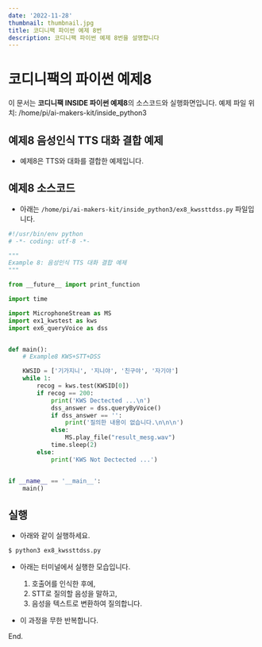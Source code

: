 ```yaml
---
date: '2022-11-28'
thumbnail: thumbnail.jpg
title: 코디니팩 파이썬 예제 8번
description: 코디니팩 파이썬 예제 8번을 설명합니다
---
```


# 코디니팩의 파이썬 예제8

<MdxTextBox>
    <Box sx={{ color: 'secondary.main', fontWeight: 600, mb: 1 }}>
        이 문서는 <b>코디니팩 INSIDE 파이썬 예제8</b>의 소스코드와 실행화면입니다.
    </Box>
    <Typography sx={{ color: '#666', mb: 1 }} variant="body1">
        예제 파일 위치: /home/pi/ai-makers-kit/inside_python3
    </Typography>
</MdxTextBox>

## 예제8 음성인식 TTS 대화 결합 예제

-   예제8은 TTS와 대화를 결합한 예제입니다.

## 예제8 소스코드

-   아래는 `/home/pi/ai-makers-kit/inside_python3/ex8_kwssttdss.py` 파일입니다.

```python
#!/usr/bin/env python
# -*- coding: utf-8 -*-

"""
Example 8: 음성인식 TTS 대화 결합 예제
"""

from __future__ import print_function

import time

import MicrophoneStream as MS
import ex1_kwstest as kws
import ex6_queryVoice as dss


def main():
    # Example8 KWS+STT+DSS

    KWSID = ['기가지니', '지니야', '친구야', '자기야']
    while 1:
        recog = kws.test(KWSID[0])
        if recog == 200:
            print('KWS Dectected ...\n')
            dss_answer = dss.queryByVoice()
            if dss_answer == '':
                print('질의한 내용이 없습니다.\n\n\n')
            else:
                MS.play_file("result_mesg.wav")
            time.sleep(2)
        else:
            print('KWS Not Dectected ...')


if __name__ == '__main__':
    main()

```

## 실행

-   아래와 같이 실행하세요.

```bash
$ python3 ex8_kwssttdss.py
```

-   아래는 터미널에서 실행한 모습입니다.
    1.  호출어를 인식한 후에,
    1.  STT로 질의할 음성을 말하고,
    1.  음성을 텍스트로 변환하여 질의합니다.
-   이 과정을 무한 반복합니다.

    <MdxImageView src="/images/codinypack-py/inside-python3/ex8_out1.png" caption="예제 실행" />

<PyGinsideLimit />

<PyInsideExampleLinkBox exampleId="ex8" />

End.
